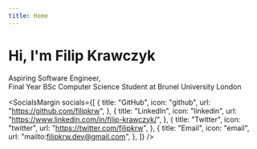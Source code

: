 ```yaml
---
title: Home
---
```



# Hi, I'm Filip Krawczyk

Aspiring Software Engineer,  
Final Year BSc Computer Science Student at Brunel University London

<SocialsMargin
  socials={[
    {
      title: "GitHub",
      icon: "github",
      url: "https://github.com/filipkrw",
    },
    {
      title: "LinkedIn",
      icon: "linkedin",
      url: "https://www.linkedin.com/in/filip-krawczyk/",
    },
    {
      title: "Twitter",
      icon: "twitter",
      url: "https://twitter.com/filipkrw",
    },
    {
      title: "Email",
      icon: "email",
      url: "mailto:filipkrw.dev@gmail.com",
    },
  ]}
/>
